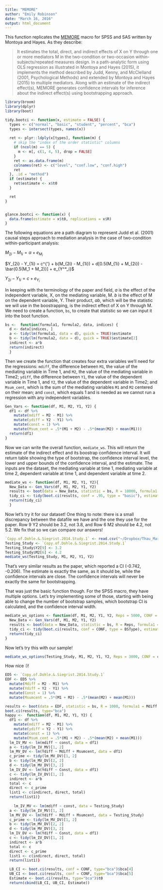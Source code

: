 ```yaml
---
title: "MEMORE"
author: "Emily Robinson"
date: "March 16, 2016"
output: html_document
---
```


This function replicates the [MEMORE](http://afhayes.com/spss-sas-and-mplus-macros-and-code.html) macro for SPSS and SAS written by Montoya and Hayes. As they describe: 

> It estimates the total, direct, and indirect effects of X on Y through one or more mediators M in the two-condition or two-occasion within-subjects/repeated measures design. In a path-analytic form using OLS regression as illustrated in Montoya and Hayes (2015), it implements the method described by Judd, Kenny, and McClelland (2001, Psychological Methods) and extended by Montoya and Hayes (2015) to multiple mediators. Along with an estimate of the indirect effect(s), MEMORE generates confidence intervals for inference about the indirect effect(s) using bootstrapping approach. 

```r
library(broom)
library(dplyr)
library(boot)
```

```r
tidy.bootci <- function(x, estimate = FALSE) {
  types <- c("normal", "basic", "student", "percent", "bca")
  types <- intersect(types, names(x))
  
  ret <- plyr::ldply(x[types], function(m) {
    # skip the "index of the order statistic" columns
    if (ncol(m) == 5) {
      m <- m[, c(1, 4, 5), drop = FALSE]
    }
    ret <- as.data.frame(m)
    colnames(ret) <- c("level", "conf.low", "conf.high")
    ret
  }, .id = "method")
  if (estimate) {
    ret$estimate <- x$t0
  }

  ret
}


glance.bootci <- function(x) {
  data.frame(estimate = x$t0, replications = x$R)
}
```
The following equations are a path diagram to represent Judd et al. (2001) causal steps approach to mediation analysis in the case of two-condition within-participant analysis: 

$M_{2i} - M_{1i} = \alpha + e_{M_i}$

$Y_{2i} - Y_{1i} = c^{'} + b(M_{2i} - M_{1i}) + d[0.5(M_{1i} + M_{2i}) - \bar{0.5(M_1 + M_2)}] + e_{Y^*_i}$

$Y_{2i} - Y_{1i} = c + e_{Y_i}$

In keeping with the terminology of the paper and field, $a$ is the effect of the independent variable, X, on the mediating variable, M. $b$ is the effect of M on the dependent variable, Y. Their product, $ab$, which will be the statistic we will use in the boostrapping, is the indirect effect of X on Y through M. We need to create a function, `bs`, to create that statistic so we can input it into the boot function.

```r
bs <-  function(formula1, formula2, data, indices) {
  d <- data[indices, ]
  a <- tidy(lm(formula1, data = d), quick = TRUE)$estimate
  b <- tidy(lm(formula2, data = d), quick = TRUE)$estimate[2]
  indirect <- a*b
  return(indirect)
  }
```

Then we create the function that creates four extra variables we'll need for the regressions: `mdiff`, the difference between `M1`, the value of the mediating variable in Time 1, and `M2`, the value of the mediating variable in Time2; `ydiff`, the difference between `Y1`, the value of the dependent variable in Time 1, and `Y2`, the value of the dependent variable in Time2; and `Msum_cent`, which is the sum of the mediating variables `M1` and `M2` centered on their mean; and `const`, which equals 1 and is needed as we cannot run a regression with any independent variables.  
```r

Gen_Vars <- function(df, M1, M2, Y1, Y2) {
  df1 <- df %>%
    mutate(mdiff = M2 - M1) %>%
    mutate(ydiff = Y2 - Y1) %>%
    mutate(const = 1) %>%
    mutate(Msum_cent = .5*(M1 + M2) - .5*(mean(M2) + mean(M1)))
  return(df1)
}
```

Now we can write the overall function, `mediate_ws`. This will return the estimate of the indirect effect and its boostrap confidence interval. It will return table showing the type of bootstrap, the confidence interval level, the lower and upper bounds of the confidence interval, and the estimate. The inputs are the dataset, the mediating variable at time 1, mediating variable at time 2, dependent variable at time 1, and dependent variable at time 2. 

```r
mediate_ws <- function(df, M1, M2, Y1, Y2){
  New_Data <- Gen_Vars(df, M1, M2, Y1, Y2)
  results <- boot(data = New_Data, statistic = bs, R = 10000, formula1 = mdiff ~ const, formula2 = ydiff ~ mdiff + Msum_cent)
  tidy_ci <- tidy(boot.ci(results, conf = .95, type = "basic"), estimate = TRUE)
  return(tidy_ci)
  }
```

Now let's try it for our dataset! One thing to note: there is a small discrepancy between the datafile we have and the one they use for the paper. Row 9 Y2 should be 3.2, not 3.8, and Row 6 M2 should be 4.2, not 5.2. We fix that so we can compare our answers!

```r
`Copy.of.Dohle.&.Siegrist.2014.Study.1` <- read.csv("~/Dropbox/Thau_MarApr16_Experimental Design and Data Analysis/Session 4/Copy of Dohle & Siegrist 2014 Study 1.csv")
Testing_Study <- `Copy.of.Dohle.&.Siegrist.2014.Study.1`
Testing_Study$Y2[9] <- 3.2
Testing_Study$M2[6] <- 4.2
mediate_ws(Testing_Study, M1, M2, Y1, Y2)
```

That's very similar results as the paper, which reported a CI (-0.742, -0.206). The estimate is exactly the same, as it should be, while the confidence intervals are close. The confidence intervals will never be exactly the same for bootstrapping. 

That was just the basic function though. For the SPSS macro, they have multiple options. Let's try implementing some of those, starting with being able to change the number of bootstrap samples, which bootstrap CI is calculated, and the confidence interval width. 

```r
mediate_ws_options <- function(df, M1, M2, Y1, Y2, Reps = 5000, CONF = .95, BSType = "basic"){
  New_Data <- Gen_Vars(df, M1, M2, Y1, Y2)
  results <- boot(data = New_Data, statistic = bs, R = Reps, formula1 = mdiff ~ const, formula2 = ydiff ~ mdiff + Msum_cent)
  tidy_ci <- tidy(boot.ci(results, conf = CONF, type = BSType), estimate = TRUE)
  return(tidy_ci)
}

```

Now let's try this with our sample!

```r
mediate_ws_options(Testing_Study, M1, M2, Y1, Y2, Reps = 3000, CONF = c(.9, .95, .99), BSType = "bca")
```

How nice :)!
```r
ED5 <- `Copy.of.Dohle.&.Siegrist.2014.Study.1`
EDF <- ED5 %>%
  mutate(Mdiff = M2 - M1) %>%
  mutate(Ydiff = Y2 - Y1) %>%
  mutate(Const = 1) %>%
  mutate(Msumcent = .5*(M1 + M2) - .5*(mean(M2) + mean(M1)))

results <- boot(data = EDF, statistic = bs, R = 1000, formula1 = Mdiff ~ Const, formula2 = Ydiff ~ Mdiff + Msumcent)
boot.ci(results, type="bca")
happy <-  function(df, M1, M2, Y1, Y2) {
  df1 <- df %>%
    mutate(mdiff = M2 - M1) %>%
    mutate(ydiff = Y2 - Y1) %>%
    mutate(const = 1) %>%
    mutate(Msum_cent = .5*(M1 + M2) - .5*(mean(M2) + mean(M1)))
  lm_IV_MV <- lm(mdiff ~ const, data = df1)
  a <- tidy(lm_IV_MV)[1, 2]
  lm_MV_DV <- lm(Ydiff ~ Mdiff + Msumcent, data = df1)
  c_prime <- tidy(lm_MV_DV)[1, 2]
  b <- tidy(lm_MV_DV)[2, 2]
  d <- tidy(lm_MV_DV)[3, 2]
  lm_IV_DV <- lm(Ydiff ~ Const, data = df1)
  c <- tidy(lm_IV_DV)[1, 2]
  indirect <- a*b
  total <- c
  direct <- c_prime
  list1 <- c(indirect, direct, total)
  return(list1)}
  
    lm_IV_MV <- lm(mdiff ~ const, data = Testing_Study)
  a <- tidy(lm_IV_MV)[1, 2]
  lm_MV_DV <- lm(Ydiff ~ Mdiff + Msumcent, data = Testing_Study)
  c_prime <- tidy(lm_MV_DV)[1, 2]
  b <- tidy(lm_MV_DV)[2, 2]
  d <- tidy(lm_MV_DV)[3, 2]
  lm_IV_DV <- lm(Ydiff ~ Const, data = df1)
  c <- tidy(lm_IV_DV)[1, 2]
  indirect <- a*b
  total <- c
  direct <- c_prime
  list1 <- c(indirect, direct, total)
  return(list1)}

  LB_CI <- boot.ci(results, conf = CONF, type="bca")$bca[4]
  UB_CI <- boot.ci(results, conf = CONF, type="bca")$bca[5]
  Estimate <- boot.ci(results, type="bca")$t0
  return(cbind(LB_CI, UB_CI, Estimate))
```
